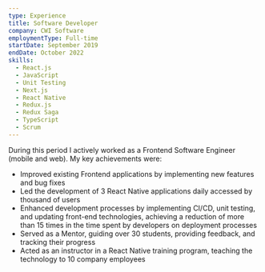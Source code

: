 ```yaml
---
type: Experience
title: Software Developer
company: CWI Software
employmentType: Full-time
startDate: September 2019
endDate: October 2022
skills:
  - React.js
  - JavaScript
  - Unit Testing
  - Next.js
  - React Native
  - Redux.js
  - Redux Saga
  - TypeScript
  - Scrum
---
```


During this period I actively worked as a Frontend Software Engineer (mobile and web). My key achievements were:

- Improved existing Frontend applications by implementing new features and bug fixes
- Led the development of 3 React Native applications daily accessed by thousand of users
- Enhanced development processes by implementing CI/CD, unit testing, and updating front-end technologies, achieving a reduction of more than 15 times in the time spent by developers on deployment processes
- Served as a Mentor, guiding over 30 students, providing feedback, and tracking their progress
- Acted as an instructor in a React Native training program, teaching the technology to 10 company employees
